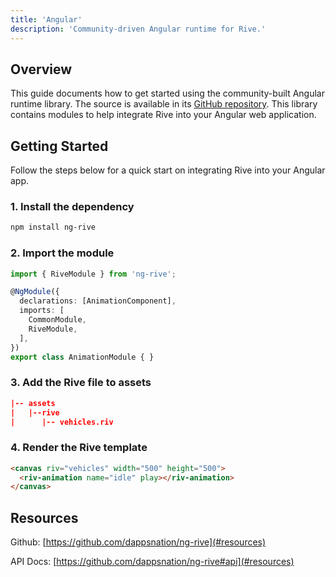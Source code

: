 ```yaml
---
title: 'Angular'
description: 'Community-driven Angular runtime for Rive.'
---
```


## Overview

This guide documents how to get started using the community-built Angular runtime library. The source is available in its [GitHub repository](https://github.com/dappsnation/ng-rive). This library contains modules to help integrate Rive into your Angular web application.

## Getting Started

Follow the steps below for a quick start on integrating Rive into your Angular app.

### 1. Install the dependency

```bash
npm install ng-rive
```

### 2. Import the module

```typescript
import { RiveModule } from 'ng-rive';

@NgModule({
  declarations: [AnimationComponent],
  imports: [
    CommonModule,
    RiveModule,
  ],
})
export class AnimationModule { }
```

### 3. Add the Rive file to assets

```json
|-- assets
|   |--rive
|      |-- vehicles.riv
```

### 4. Render the Rive template

```html
<canvas riv="vehicles" width="500" height="500">
  <riv-animation name="idle" play></riv-animation>
</canvas>
```

## Resources

Github: [https://github.com/dappsnation/ng-rive](#resources) 

API Docs: [https://github.com/dappsnation/ng-rive#api](#resources)